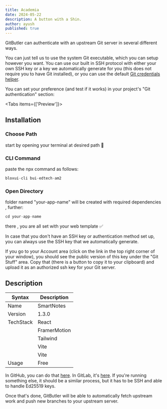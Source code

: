```yaml
---
title: Academia
date: 2024-05-22
description: A button with a Shin.
author: ayush
published: true
---
```



GitButler can authenticate with an upstream Git server in several different ways.

 You can just tell us to use the system Git executable, which you can setup however you want. You can use our built in SSH protocol with either your own SSH key or a key we automatically generate for you (this does not require you to have Git installed), or you can use the default [Git credentials helper](https://git-scm.com/doc/credential-helpers).

You can set your preference (and test if it works) in your project's "Git authentication" section:

<ImageSection
  width={700}
  height={600}
  className="w-full"
  alt="Git Authentication Settings"
  src="/template/edtech/edtech2/am1.png"
/>

<Tabs items={['Preview']}>
  <Tab className="grid-container" value="Preview">
  <ImageSection
  width={700}
  height={600}
  className="mx-auto"
  alt="Git Authentication Settings"
  src="/template/edtech/edtech2/am2.png"
/>
  <ImageSection
  width={700}
  height={600}
  className="mx-auto"
  alt="Git Authentication Settings"
  src="/template/edtech/edtech2/am3.png"
/>
  <ImageSection
  width={700}
  height={600}
  className="mx-auto"
  alt="Git Authentication Settings"
  src="/template/edtech/edtech2/am4.png"
/>
  <ImageSection
  width={700}
  height={600}
  className="mx-auto"
  alt="Git Authentication Settings"
  src="/template/edtech/edtech2/am5.png"
/>
  </Tab>
</Tabs>


## Installation

<Steps>
<Step>
 
### Choose Path
start by opening your terminal at desired path 🧩
 
</Step>
 
<Step>
 
### CLI Command
paste the npx command as follows:

```js copy
bloxui-cli bui-edtech-am2
```
 
</Step>

<Step>
 
### Open Directory
folder named "your-app-name" will be created with required dependencies , further:

```js copy
cd your-app-name
```


there , you are all set with your web template ✅
 
</Step>
</Steps>

In case that you don't have an SSH key or authentication method set up, you can always use the SSH key that we automatically generate.

If you go to your Account area (click on the link in the top right corner of your window), you should see the public version of this key under the "Git Stuff" area. Copy that (there is a button to copy it to your clipboard) and upload it as an authorized ssh key for your Git server.

## Description

| Syntax | Description |
| --- | --- |
| Name | SmartNotes    |
| Version  | 1.3.0 |
| TechStack | React |
|  | FramerMotion |
|  | Tailwind |
|  | Vite |
|  | Vite |
| Usage | Free |


In GitHub, you can do that [here](https://github.com/settings/ssh/new). In GitLab, it's [here](https://gitlab.com/-/profile/keys). If you're running something else, it should be a similar process, but it has to be SSH and able to handle Ed25519 keys.


Once that's done, GitButler will be able to automatically fetch upstream work and push new branches to your upstream server.
